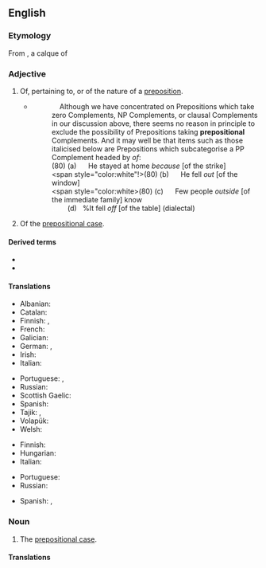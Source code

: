 ==English==

===Etymology===
From {{etyl|la|en}} {{m|la|praepositiō||a setting before, a preposition}}, <!--{{term|pre-}}, from {{etyl|la|en}} {{term/t|la|prae|præ-|before}}; + {{term|position}}, from {{etyl|fro|en}} {{term|position|lang=fro}}, from Latin {{term/t|la|positiō||placing, putting}}, from ''posit-'', past participle of {{term|ponere}} (to lay, put, place, set), from Proto-Indo-European *''po-s(i)nere'', from *''apo-'' (off, away) + *''sinere''' (to leave, to let); + adjective suffix {{term|-al}} from Latin {{term|-alis}}.--> a calque of {{der|en|grc|πρόθεσις||a setting before, preposition (grammar)}} {{suffix|en||al}}

===Adjective===
{{en-adj|-}}

# Of, pertaining to, or of the nature of a [[preposition]].
#* {{quote-book|en|year=1988|author=Andrew Radford|title=Transformational grammar: a first course|location=Cambridge, UK|publisher=Cambridge University Press|page=364|chapter=7}}
#*: &nbsp;&nbsp;&nbsp;&nbsp;Although we have concentrated on Prepositions which take zero Complements, NP Complements, or clausal Complements in our discussion above, there seems no reason in principle to exclude the possibility of Prepositions taking '''prepositional''' Complements. And it may well be that items such as those italicised below are Prepositions which subcategorise a PP Complement headed by ''of'':<br> (80) (a) &nbsp;&nbsp;&nbsp;&nbsp; He stayed at home ''because'' [of the strike]<br> <span style="color:white"!>(80)</span> (b) &nbsp;&nbsp;&nbsp;&nbsp; He fell ''out'' [of the window]<br> <span style="color:white>(80)</span> (c) &nbsp;&nbsp;&nbsp;&nbsp; Few people ''outside'' [of the immediate family] know<br> <span style="color:white">(80)</span> (d) &nbsp;&nbsp;%It fell ''off'' [of the table] (dialectal)
# {{lb|en|grammar}} Of the [[prepositional case]].

====Derived terms====
* {{l|en|prepositional case}}
* {{l|en|prepositionally}}

====Translations====
{{trans-top|of, pertaining to, or of the nature of a preposition}}
* Albanian: {{t+|sq|parafjalor}}
* Catalan: {{t|ca|preposicional}}
* Finnish: {{t|fi|prepositionaalinen}}, {{t|fi|etuasemainen}}
* French: {{t+|fr|prépositionnel}}
* Galician: {{t|gl|preposicional}}
* German: {{t+|de|präpositional}}, {{t|de|vorwörtlich}}
* Irish: {{t|ga|réamhfhoclach}}
* Italian: {{t+|it|prepositivo}}
{{trans-mid}}
* Portuguese: {{t+|pt|preposicional}}, {{t+|pt|prepositivo}}
* Russian: {{t+|ru|предло́жный}}
* Scottish Gaelic: {{t|gd|roimhearach}}
* Spanish: {{t+|es|preposicional}}
* Tajik: {{t|tg|пешоянддор|sc=Cyrl}}, {{t+|tg|пешоянд|sc=Cyrl}}
* Volapük: {{t|vo|präpodik}}
* Welsh: {{t|cy|arddodiadol}}
{{trans-bottom}}

{{trans-top|of the prepositional case}}
* Finnish: {{t|fi|prepositionaalinen}}
* Hungarian: {{t|hu|elöljárós}}
* Italian: {{t|it|preposizionale}}
{{trans-mid}}
* Portuguese: {{t+|pt|preposicional}}
* Russian: {{t+|ru|предло́жный}}
{{trans-bottom}}

{{checktrans-top}}
* Spanish: {{t+check|es|preposicional}}, {{t+check|es|prepositivo}}
{{trans-mid}}
{{trans-bottom}}

===Noun===
{{en-noun}}

# {{lb|en|grammar}} The [[prepositional case]].

====Translations====
{{trans-see|the prepositional case|prepositional case}}